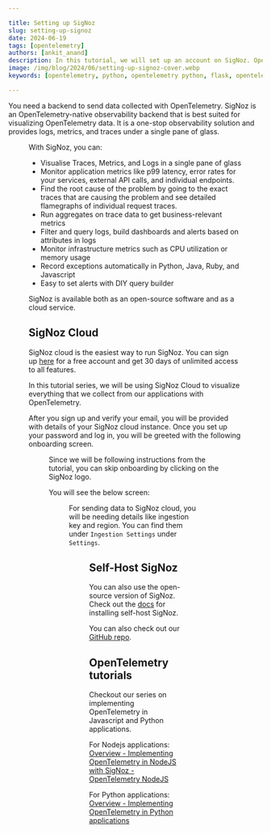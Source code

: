 ```yaml
---

title: Setting up SigNoz
slug: setting-up-signoz
date: 2024-06-19
tags: [opentelemetry]
authors: [ankit_anand]
description: In this tutorial, we will set up an account on SigNoz. OpenTelemetry does not provide storage or an analytics layer. Once the data is collected with OpenTelemetry, you can send it to a backend that supports the OpenTelemetry data format. We’ve built SigNoz to be OpenTelemetry-native from the ground up - let’s set it up.
image: /img/blog/2024/06/setting-up-signoz-cover.webp
keywords: [opentelemetry, python, opentelemetry python, flask, opentelemetry flask]

---
```


<head>
  <link rel="canonical" href="https://signoz.io/opentelemetry/setting-up-signoz/"/>
</head>

You need a backend to send data collected with OpenTelemetry. SigNoz is an OpenTelemetry-native observability backend that is best suited for visualizing OpenTelemetry data. It is a one-stop observability solution and provides logs, metrics, and traces under a single pane of glass.

<Figure src="/img/opentelemetry/2024/06/setting-up-signoz-cover.webp" alt="d" caption="" />

With SigNoz, you can:

- Visualise Traces, Metrics, and Logs in a single pane of glass
- Monitor application metrics like p99 latency, error rates for your services, external API calls, and individual endpoints.
- Find the root cause of the problem by going to the exact traces that are causing the problem and see detailed flamegraphs of individual request traces.
- Run aggregates on trace data to get business-relevant metrics
- Filter and query logs, build dashboards and alerts based on attributes in logs
- Monitor infrastructure metrics such as CPU utilization or memory usage
- Record exceptions automatically in Python, Java, Ruby, and Javascript
- Easy to set alerts with DIY query builder

SigNoz is available both as an open-source software and as a cloud service.

## SigNoz Cloud

SigNoz cloud is the easiest way to run SigNoz. You can sign up [here](https://signoz.io/teams/) for a free account and get 30 days of unlimited access to all features.

In this tutorial series, we will be using SigNoz Cloud to visualize everything that we collect from our applications with OpenTelemetry.

After you sign up and verify your email, you will be provided with details of your SigNoz cloud instance. Once you set up your password and log in, you will be greeted with the following onboarding screen.

<Figure src="/img/opentelemetry/2024/06/onboarding-screen.webp" alt="Onboarding screen in SigNoz" caption="Onboarding screen in SigNoz" />


Since we will be following instructions from the tutorial, you can skip onboarding by clicking on the SigNoz logo.

You will see the below screen:

<Figure src="/img/opentelemetry/2024/06/signoz-screen.webp" alt="Services tab in SigNoz" caption="Services tab in SigNoz" />


For sending data to SigNoz cloud, you will be needing details like ingestion key and region. You can find them under `Ingestion Settings` under `Settings`.

<Figure src="/img/opentelemetry/2024/06/ingestion-settings.webp" alt="Ingestion details for your SigNoz cloud account" caption="Ingestion details for your SigNoz cloud account" />


## Self-Host SigNoz

You can also use the open-source version of SigNoz. Check out the [docs](https://signoz.io/docs/install/) for installing self-host SigNoz.

You can also check out our [GitHub repo](https://github.com/SigNoz/signoz).


## OpenTelemetry tutorials

Checkout our series on implementing OpenTelemetry in Javascript and Python applications.

<Admonition type="info">

For Nodejs applications: [Overview - Implementing OpenTelemetry in NodeJS with SigNoz - OpenTelemetry NodeJS](/opentelemetry/nodejs-tutorial-overview)

For Python applications: [Overview - Implementing OpenTelemetry in Python applications](/opentelemetry/python-overview/)

</Admonition>